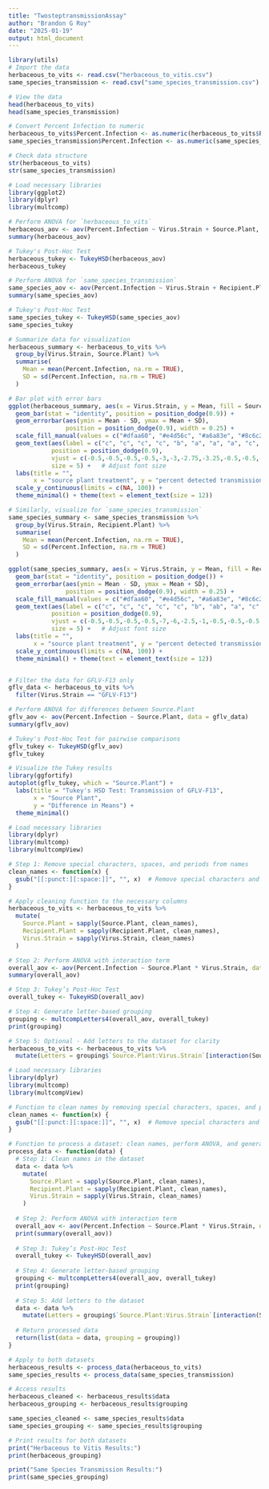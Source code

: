```yaml
---
title: "TwosteptransmissionAssay"
author: "Brandon G Roy"
date: "2025-01-19"
output: html_document
---
```


```r
library(utils)
# Import the data
herbaceous_to_vits <- read.csv("herbaceous_to_vitis.csv")
same_species_transmission <- read.csv("same_species_transmission.csv")

# View the data
head(herbaceous_to_vits)
head(same_species_transmission)
```

```r
# Convert Percent Infection to numeric
herbaceous_to_vits$Percent.Infection <- as.numeric(herbaceous_to_vits$Percent.Infection)
same_species_transmission$Percent.Infection <- as.numeric(same_species_transmission$Percent.Infection)

# Check data structure
str(herbaceous_to_vits)
str(same_species_transmission)

```

```r
# Load necessary libraries
library(ggplot2)
library(dplyr)
library(multcomp)

# Perform ANOVA for `herbaceous_to_vits`
herbaceous_aov <- aov(Percent.Infection ~ Virus.Strain + Source.Plant, data = herbaceous_to_vits)
summary(herbaceous_aov)

# Tukey's Post-Hoc Test
herbaceous_tukey <- TukeyHSD(herbaceous_aov)
herbaceous_tukey

# Perform ANOVA for `same_species_transmission`
same_species_aov <- aov(Percent.Infection ~ Virus.Strain + Recipient.Plant, data = same_species_transmission)
summary(same_species_aov)

# Tukey's Post-Hoc Test
same_species_tukey <- TukeyHSD(same_species_aov)
same_species_tukey

```

```r
# Summarize data for visualization
herbaceous_summary <- herbaceous_to_vits %>%
  group_by(Virus.Strain, Source.Plant) %>%
  summarise(
    Mean = mean(Percent.Infection, na.rm = TRUE),
    SD = sd(Percent.Infection, na.rm = TRUE)
  )

# Bar plot with error bars
ggplot(herbaceous_summary, aes(x = Virus.Strain, y = Mean, fill = Source.Plant)) +
  geom_bar(stat = "identity", position = position_dodge(0.9)) +
  geom_errorbar(aes(ymin = Mean - SD, ymax = Mean + SD), 
                position = position_dodge(0.9), width = 0.25) +
  scale_fill_manual(values = c("#dfaa60", "#e4d56c", "#a6a83e", "#8c6c2f")) +
  geom_text(aes(label = c("c", "c", "c", "c", "b", "a", "a", "a", "c", "c", "c", "c")), 
            position = position_dodge(0.9), 
            vjust = c(-0.5,-0.5,-0.5,-0.5,-3,-3,-2.75,-3.25,-0.5,-0.5,-0.5,-0.5), # Adjust vertical position
            size = 5) +   # Adjust font size
  labs(title = "",
       x = "source plant treatment", y = "percent detected transmission(%)") +
  scale_y_continuous(limits = c(NA, 100)) +
  theme_minimal() + theme(text = element_text(size = 12))

# Similarly, visualize for `same_species_transmission`
same_species_summary <- same_species_transmission %>%
  group_by(Virus.Strain, Recipient.Plant) %>%
  summarise(
    Mean = mean(Percent.Infection, na.rm = TRUE),
    SD = sd(Percent.Infection, na.rm = TRUE)
  )

ggplot(same_species_summary, aes(x = Virus.Strain, y = Mean, fill = Recipient.Plant)) +
  geom_bar(stat = "identity", position = position_dodge()) +
  geom_errorbar(aes(ymin = Mean - SD, ymax = Mean + SD), 
                position = position_dodge(0.9), width = 0.25) +
  scale_fill_manual(values = c("#dfaa60", "#e4d56c", "#a6a83e", "#8c6c2f")) +
  geom_text(aes(label = c("c", "c", "c", "c", "c", "b", "ab", "a", "c", "c", "c", "c")), 
            position = position_dodge(0.9), 
            vjust = c(-0.5,-0.5,-0.5,-0.5,-7,-6,-2.5,-1,-0.5,-0.5,-0.5,-0.5), # Adjust vertical position
            size = 5) +   # Adjust font size
  labs(title = "",
       x = "source plant treatment", y = "percent detected transmission(%)") +
  scale_y_continuous(limits = c(NA, 100)) +
  theme_minimal() + theme(text = element_text(size = 12))


# Filter the data for GFLV-F13 only
gflv_data <- herbaceous_to_vits %>%
  filter(Virus.Strain == "GFLV-F13")

# Perform ANOVA for differences between Source.Plant
gflv_aov <- aov(Percent.Infection ~ Source.Plant, data = gflv_data)
summary(gflv_aov)

# Tukey's Post-Hoc Test for pairwise comparisons
gflv_tukey <- TukeyHSD(gflv_aov)
gflv_tukey

# Visualize the Tukey results
library(ggfortify)
autoplot(gflv_tukey, which = "Source.Plant") +
  labs(title = "Tukey's HSD Test: Transmission of GFLV-F13",
       x = "Source Plant",
       y = "Difference in Means") +
  theme_minimal()
```

```r

# Load necessary libraries
library(dplyr)
library(multcomp)
library(multcompView)

# Step 1: Remove special characters, spaces, and periods from names
clean_names <- function(x) {
  gsub("[[:punct:][:space:]]", "", x)  # Remove special characters and spaces
}

# Apply cleaning function to the necessary columns
herbaceous_to_vits <- herbaceous_to_vits %>%
  mutate(
    Source.Plant = sapply(Source.Plant, clean_names),
    Recipient.Plant = sapply(Recipient.Plant, clean_names),
    Virus.Strain = sapply(Virus.Strain, clean_names)
  )

# Step 2: Perform ANOVA with interaction term
overall_aov <- aov(Percent.Infection ~ Source.Plant * Virus.Strain, data = herbaceous_to_vits)
summary(overall_aov)

# Step 3: Tukey’s Post-Hoc Test
overall_tukey <- TukeyHSD(overall_aov)

# Step 4: Generate letter-based grouping
grouping <- multcompLetters4(overall_aov, overall_tukey)
print(grouping)

# Step 5: Optional - Add letters to the dataset for clarity
herbaceous_to_vits <- herbaceous_to_vits %>%
  mutate(Letters = grouping$`Source.Plant:Virus.Strain`[interaction(Source.Plant, Virus.Strain)])


```

```r
# Load necessary libraries
library(dplyr)
library(multcomp)
library(multcompView)

# Function to clean names by removing special characters, spaces, and periods
clean_names <- function(x) {
  gsub("[[:punct:][:space:]]", "", x)  # Remove special characters and spaces
}

# Function to process a dataset: clean names, perform ANOVA, and generate Tukey's letters
process_data <- function(data) {
  # Step 1: Clean names in the dataset
  data <- data %>%
    mutate(
      Source.Plant = sapply(Source.Plant, clean_names),
      Recipient.Plant = sapply(Recipient.Plant, clean_names),
      Virus.Strain = sapply(Virus.Strain, clean_names)
    )
  
  # Step 2: Perform ANOVA with interaction term
  overall_aov <- aov(Percent.Infection ~ Source.Plant * Virus.Strain, data = data)
  print(summary(overall_aov))
  
  # Step 3: Tukey’s Post-Hoc Test
  overall_tukey <- TukeyHSD(overall_aov)
  
  # Step 4: Generate letter-based grouping
  grouping <- multcompLetters4(overall_aov, overall_tukey)
  print(grouping)
  
  # Step 5: Add letters to the dataset
  data <- data %>%
    mutate(Letters = grouping$`Source.Plant:Virus.Strain`[interaction(Source.Plant, Virus.Strain)])
  
  # Return processed data
  return(list(data = data, grouping = grouping))
}

# Apply to both datasets
herbaceous_results <- process_data(herbaceous_to_vits)
same_species_results <- process_data(same_species_transmission)

# Access results
herbaceous_cleaned <- herbaceous_results$data
herbaceous_grouping <- herbaceous_results$grouping

same_species_cleaned <- same_species_results$data
same_species_grouping <- same_species_results$grouping

# Print results for both datasets
print("Herbaceous to Vitis Results:")
print(herbaceous_grouping)

print("Same Species Transmission Results:")
print(same_species_grouping)

```


